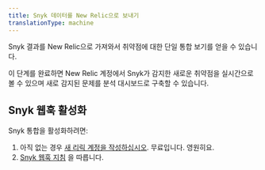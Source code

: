 ```yaml
---
title: Snyk 데이터를 New Relic으로 보내기
translationType: machine
---
```


Snyk 결과를 New Relic으로 가져와서 취약점에 대한 단일 통합 보기를 얻을 수 있습니다.

이 단계를 완료하면 New Relic 계정에서 Snyk가 감지한 새로운 취약점을 실시간으로 볼 수 있으며 새로 감지된 문제를 분석 대시보드로 구축할 수 있습니다.

## Snyk 웹훅 활성화

Snyk 통합을 활성화하려면:

1. 아직 없는 경우 [새 리릭 계정을 작성하십시오](https://newrelic.com/signup). 무료입니다. 영원히요.
2. [Snyk 웹훅 지침](https://docs.snyk.io/snyk-api-info/snyk-webhooks/using-snyk-webhooks-to-integrate-new-relic-with-snyk-through-an-azure-function-app) 을 따릅니다.